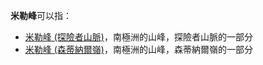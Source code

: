 '''米勒峰'''可以指：

*[[米勒峰_(探險者山脈)|米勒峰 (探險者山脈)]]，南極洲的山峰，探險者山脈的一部分
*[[米勒峰_(森蒂納爾嶺)|米勒峰 (森蒂納爾嶺)]]，南極洲的山峰，森蒂納爾嶺的一部分

{{Disambig|Cat=三字消歧义}}